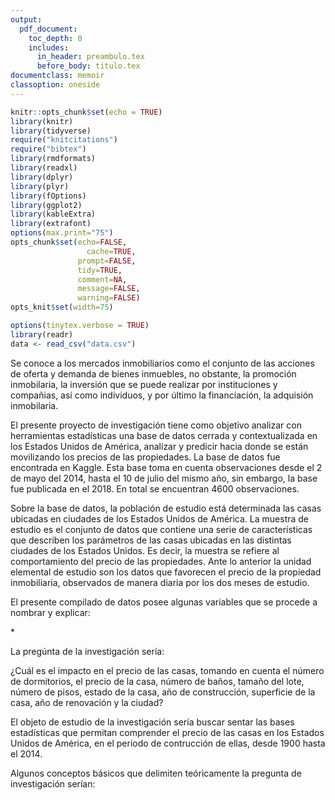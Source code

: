 ```yaml
---
output:
  pdf_document: 
    toc_depth: 0
    includes:
      in_header: preambulo.tex
      before_body: titulo.tex
documentclass: memoir
classoption: oneside
---
```


```r
knitr::opts_chunk$set(echo = TRUE)
library(knitr)
library(tidyverse)
require("knitcitations")
require("bibtex")
library(rmdformats)
library(readxl)
library(dplyr)
library(plyr)
library(fOptions)
library(ggplot2)
library(kableExtra)
library(extrafont)
options(max.print="75")
opts_chunk$set(echo=FALSE,
	             cache=TRUE,
               prompt=FALSE,
               tidy=TRUE,
               comment=NA,
               message=FALSE,
               warning=FALSE)
opts_knit$set(width=75)

options(tinytex.verbose = TRUE)
library(readr)
data <- read_csv("data.csv")
```

\fancyhead[LE,RO]{\slshape \rightmark}
\fancyhead[LO,RE]{\slshape \leftmark}
\lhead{CA-404 Modelos Lineales}
\rhead{\thepage}
\fancyfoot[C]{\thepage}

\tableofcontents*

\newpage
\chapter{Bitácora 1}

\section{Características de la Tabla de datos}

Se conoce a los mercados inmobiliarios como el conjunto de las acciones de oferta y demanda de bienes inmuebles, no obstante, la promoción inmobilaria, la inversión que se puede realizar por instituciones y compañias, así como individuos, y por último la financiación, la adquisión inmobilaria.

  El presente proyecto de investigación tiene como objetivo analizar con herramientas estadísticas
una base de datos cerrada y contextualizada en los Estados Unidos de América, analizar y predicir hacia donde se están movilizando los precios de las propiedades. La base de datos fue encontrada en Kaggle. Esta base toma en cuenta observaciones desde el 2 de mayo del 2014, hasta el 10 de julio del mismo año, sin embargo, la base fue publicada en el 2018. En total se encuentran 4600 observaciones.

  Sobre la base de datos, la población de estudio está determinada las casas ubicadas en ciudades de los Estados Unidos de América. La muestra de estudio es el conjunto de datos que contiene una serie de características que describen los parámetros de las casas ubicadas en las distintas ciudades de los Estados Unidos. Es decir, la muestra se refiere al comportamiento del precio de las propiedades. Ante lo anterior la unidad elemental de estudio son los datos que favorecen el precio de la propiedad inmobiliaria, observados de manera diaria por los dos meses de estudio.

  El presente compilado de datos posee algunas variables que se procede a nombrar y explicar:

\begin{itemize}
\item $date:$ La fecha en la cual se obtuvo los datos.
\item $price:$ El precio de la casa, expresado en dólares.
\item $bedrooms:$ Número de dormitorios.
\item $bathrooms:$ Número de baños
\item $sqft_living:$ Superficie habitable.
\item $sqft_lot:$ Tamaño del lote.
\item $floors:$ Número de pisos, entrepisos aceptables.
\item $waterfront:$ Vista al mar, característica dicotómica.
\item $view:$ Vista, en la escala del 0 al 4.
\item $condition:$ Condición de la casa. en la escala del 1 al 5.
\item $sqft_above:$ Superficie de la casa.
\item $sqft_basement:$ Superficie del sótano, en caso de que posean uno.
\item $yr_built:$ Año de construcción.
\item $yr_renovation:$ Año de renovación, en caso de que hubiese.
\item $street:$ Dirección 
\item $city:$ Ciudad 
\item $staetzip:$ Código postal.
\item $country:$ País.
\end{itemize}

*\textbf{Las características del área se expresan en pies cuadrados.}

  La pregúnta de la investigación sería:

 ¿Cuál es el impacto en el precio de las casas, tomando  en cuenta el número de dormitorios, el precio de la casa, número de baños, tamaño del lote, número de pisos, estado de la casa, año de construcción, superficie de la casa, año de renovación y la ciudad? 

\section{Base técnica UVE}    
  El objeto de estudio de la investigación sería buscar sentar las bases estadísticas que permitan comprender el precio de las casas
en los Estados Unidos de América, en el periodo de contrucción de ellas, desde 1900 hasta el 2014.

  Algunos conceptos básicos que delimiten teóricamente la pregunta de investigación serían:

\begin{itemize}
\item Casa: El término significa la construcción de una o pocas plantas que están destinadas a habitarlas familias, caso opuesto con respecto a los edificios de múltiples departamentos o pisos, según la definición de la \citep{RAE}.

\item Precio de vivienda: Según \citet{Bueno}
el precio de una vivienda, el cual no es solo tarifa, si no, que es parte de varios componentes de distintos rango, según el momento del mercado. 

\item Superficie construida: Según la revista \citet{AD}, se le llama de esa forma, a la suma total de los metros cuadrados que están dentrp del perímetro de la casa.

\item Estado físico de vivienda: Según el \citet{INEC}, se define estado físico de la vivienda al estado de los componentes de la casa, como paredes, techo y el piso.

\item Dimensión del terreno: Según \citet{Maria}, el tamaño estánda de este es de 60 y los 84 metros cuadrados de terreno.

\item Valoración de propiedad: Según la \citet{Consultoria} la valoración de bienes muebles o inmuebles es un proceso requerido en diversidad de ámbitos administrativos, empresariales, judiciales, etc.

\item Plusvalía: \citet{Max} lo define como la diferencia entre el valor de uso y el valor de cambio, que resulta en un beneficio para el capitalista y es el motor del capitalismo.

\item Depreciación: La depreciación es la pérdida de valor de un bien como consecuencia de su desgaste con el paso del tiempo. \citep{Roberto}
\end{itemize}
\citet{pinga}
\printbibliography
